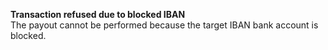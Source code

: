   
<Card title="008502" href="/development-ressources/errors/codes/008502">  

 **Transaction refused due to blocked IBAN**  
 The payout cannot be performed because the target IBAN bank account is blocked.  

</Card>